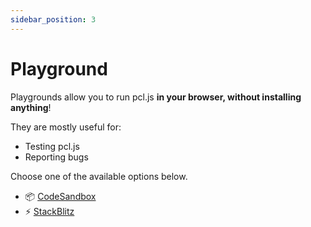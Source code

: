 ```yaml
---
sidebar_position: 3
---
```


# Playground

Playgrounds allow you to run pcl.js **in your browser, without installing anything**!

They are mostly useful for:

- Testing pcl.js
- Reporting bugs

Choose one of the available options below.

- 📦 [CodeSandbox](https://codesandbox.io/)
- ⚡ [StackBlitz](https://stackblitz.com/)